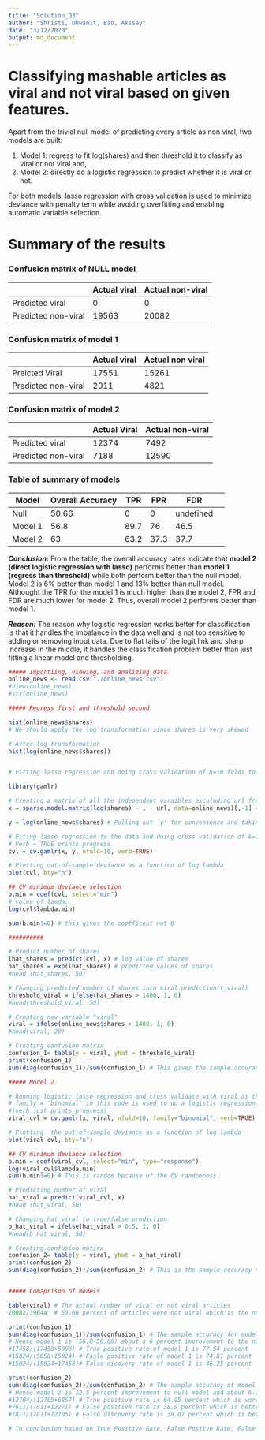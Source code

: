 ```yaml
---
title: "Solution_Q3"
author: "Shristi, Dhwanit, Bao, Akssay"
date: "3/12/2020"
output: md_document
---
```


# Classifying mashable articles as viral and not viral based on given features. 
Apart from the trivial null model of predicting every article as non viral, two models are built:  

1. Model 1: regress to fit log(shares) and then threshold it to classify as viral or not viral  and,   
2. Model 2: directly do a logistic regression to predict whether it is viral or not.  

For both models, lasso regression with cross validation is used to minimize deviance with penalty term while avoiding overfitting and enabling automatic variable selection. 


#  Summary of the results 
### Confusion matrix of NULL model 
 |     |  Actual viral | Actual non-viral |
  |-------|---------| --------|
  | Predicted viral|  0    |   0   |
  | Predicted non-viral |    19563    |  20082      |
  

### Confusion matrix of  model 1 
 |     |  Actual viral | Actual non viral |
  |-------|---------| --------|
  | Preicted Viral|  17551    |  15261   |
  | Predicted non-viral |  2011     |  4821     |
  
  
### Confusion matrix of  model 2 
 |     |  Actual Viral | Actual non-viral |
  |-------|---------| --------|
  | Predicted viral|   12374   |  7492   |
  | Predicted non-viral |  7188       |  12590     |
  
  
### Table of summary of models
| Model      |    Overall Accuracy        |  TPR | FPR | FDR 
| ------------- |-------------| -----|--------| -------|--------|
| Null      | 50.66 |  0 | 0  | undefined
| Model 1   | 56.8  |  89.7 |  76 | 46.5  | 
| Model 2  | 63     | 63.2  | 37.3 | 37.7  |


***Conclusion:*** From the table, the overall accuracy rates indicate that **model 2 (direct logistic regression with lasso)** performs better than **model 1 (regress than threshold)** while both perform better than the null model. Model 2 is 6% better than model 1 and 13% better than null model. Althought the TPR for the model 1 is much higher than the model 2, FPR and FDR are much lower for model 2. Thus, overall model 2 performs better than model 1.  

***Reason:*** The reason why logistic regression works better for classification is that it handles the imbalance in the data well and is not too sensitive to adding or removing input data. Due to flat tails of the logit link and sharp increase in the middle, it handles the classification problem better than just fitting a linear model and thresholding. 

```r
##### Importiing, viewing, and analizing data
online_news <- read.csv("./online_news.csv")
#View(online_news)
#str(online_news)

##### Regress first and threshold second

hist(online_news$shares) 
# We should apply the log transformation since shares is very skewed 

# After log transformation
hist(log(online_news$shares))


# Fitting lasso regression and doing cross validation of K=10 folds to automate finding independent variables and training and testing my data multiple times simultaneously 

library(gamlr) 

# Creating a matrix of all the independent varaibles exculuding url from online_news data using the sparse.model.matrix function
x = sparse.model.matrix(log(shares) ~ . - url, data=online_news)[,-1] # -1 drops intercept

y = log(online_news$shares) # Pulling out `y' for convenience and taking the log of the dependent variable shares

# Fiting lasso regression to the data and doing cross validation of k=10 folds using the cv.gamlr command which does both tasks
# Verb = TRUE prints progress
cvl = cv.gamlr(x, y, nfold=10, verb=TRUE)

# Plotting out-of-sample deviance as a function of log lambda
plot(cvl, bty="n")

## CV minimum deviance selection
b.min = coef(cvl, select="min")
# value of lamda:
log(cvl$lambda.min)

sum(b.min!=0) # this gives the coefficent not 0

##########

# Predict number of shares
lhat_shares = predict(cvl, x) # log value of shares
hat_shares = exp(lhat_shares) # predicted values of shares
#head (hat_shares, 50)

# Changing predicted number of shares into viral prediction(t_viral)
threshold_viral = ifelse(hat_shares > 1400, 1, 0)
#head(threshold_viral, 50)

# Creating new variable "viral"
viral = ifelse(online_news$shares > 1400, 1, 0)
#head(viral, 20)

# Creating confusion matrix
confusion_1= table(y = viral, yhat = threshold_viral)
print(confusion_1)
sum(diag(confusion_1))/sum(confusion_1) # This gives the sample accuracy for model 1

##### Model 2

# Running logistic lasso regression and cross validate with viral as the dependent variable
# family = "binomial" in this code is used to do a logistic regression instead of normal regression
#(verb just prints progress)
viral_cvl = cv.gamlr(x, viral, nfold=10, family="binomial", verb=TRUE)

# Plotting  the out-of-sample deviance as a function of log lambda
plot(viral_cvl, bty="n")

## CV minimum deviance selection
b.min = coef(viral_cvl, select="min", type="response")
log(viral_cvl$lambda.min)
sum(b.min!=0) # This is random because of the CV randomness.

# Predicting number of viral
hat_viral = predict(viral_cvl, x)
#head (hat_viral, 50)

# Changing hat_viral to true/false prediction
b_hat_viral = ifelse(hat_viral > 0.5, 1, 0)
#head(b_hat_viral, 50)

# Creating confusion matirx
confusion_2= table(y = viral, yhat = b_hat_viral)
print(confusion_2)
sum(diag(confusion_2))/sum(confusion_2) # This is the sample accuracy of model 2


##### Comaprison of models

table(viral) # The actual number of viral or not viral articles
20082/39644  # 50.66 percent of articles were not viral which is the null hypothesis

print(confusion_1)
sum(diag(confusion_1))/sum(confusion_1) # The sample accuracy for model 1 is 56.8 percent
# Hence model 1 is (56.8-50.66) about a 6 percent improvement to the null model
#17458/(17458+5058) # True positive rate of model 1 is 77.54 percent
#15024/(5058+15024) # Fasle positive rate of model 1 is 74.81 percent
#15024/(15024+17458)# False dicovery rate of model 1 is 46.25 percent

print(confusion_2)
sum(diag(confusion_2))/sum(confusion_2) # The sample accuracy of model 2 is 63 percent
# Hence model 2 is 12.5 percent improvement to null model and about 6.2 percent improvement to model 1
#12704/(12705+6857) # True positive rate is 64.95 percent which is worst than model 1
#7811/(7811+12271) # False positive rate is 38.9 percent which is better than model 1 because lower is better 
#7811/(7811+12705) # False discovery rate is 38.07 percent which is better than model 1 because lower is better

# In conclusion based on True Positive Rate, False Positve Rate, False Discovery Rate, and general acuracy Model 2 does better than Model 1.

```




